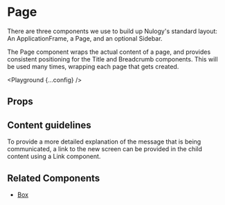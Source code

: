 
# Page

There are three components we use to build up Nulogy's standard layout: An ApplicationFrame, a Page, and an optional Sidebar.

The Page component wraps the actual content of a page, and provides consistent positioning for the Title and Breadcrumb components. This will be used many times, wrapping each page that gets created.

<Playground {...config} />

## Props

<PropsTable propsConfig={config.props} />

## Content guidelines

To provide a more detailed explanation of the message that is being communicated, a link to the new screen can be provided in the child content using a Link component.

## Related Components

- [Box](/box)